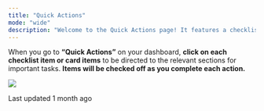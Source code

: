 ```yaml
---
title: "Quick Actions"
mode: "wide"
description: "Welcome to the Quick Actions page! It features a checklist designed to help new users easily navigate their dashboard."
---
```




When you go to **“Quick Actions”** on your dashboard, **click on each checklist item or card items** to be directed to the relevant sections for important tasks. **Items will be checked off as you complete each action.**

![](/images/quick-action.png)

Last updated 1 month ago